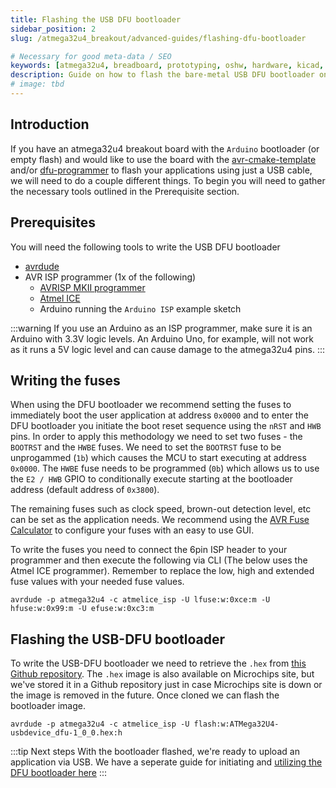 ```yaml
---
title: Flashing the USB DFU bootloader
sidebar_position: 2
slug: /atmega32u4_breakout/advanced-guides/flashing-dfu-bootloader

# Necessary for good meta-data / SEO
keywords: [atmega32u4, breadboard, prototyping, oshw, hardware, kicad, debugging, avr, usb, dfu, usb-dfu]
description: Guide on how to flash the bare-metal USB DFU bootloader onto the atmega32u4 breakout board by great lakes dev
# image: tbd
---
```

## Introduction
If you have an atmega32u4 breakout board with the ```Arduino``` bootloader (or empty flash) and would like to use the board with the [avr-cmake-template](https://github.com/greatlakesdev/avr-cmake-template)
and/or [dfu-programmer](https://github.com/dfu-programmer/dfu-programmer) to flash your applications using just a USB cable, we will need to do a couple different things.
To begin you will need to gather the necessary tools outlined in the Prerequisite section.

## Prerequisites
You will need the following tools to write the USB DFU bootloader
- [avrdude](https://github.com/avrdudes/avrdude)
- AVR ISP programmer (1x of the following)
    - [AVRISP MKII programmer](https://www.amazon.com/Programmer-USB-AVRISP-XPII-Compatible/dp/B00KM6ZA9I/ref=sr_1_4?crid=2E8DSYQHJD8S8&keywords=avrisp+mkii&qid=1672774084&s=electronics&sprefix=avrisp+mkii%2Celectronics%2C78&sr=1-4)
    - [Atmel ICE](https://www.microchip.com/en-us/development-tool/ATATMEL-ICE)
    - Arduino running the ```Arduino ISP``` example sketch

:::warning
If you use an Arduino as an ISP programmer, make sure it is an Arduino with 3.3V logic levels. An Arduino Uno, for example, will not work as it runs a 5V logic level and can cause
damage to the atmega32u4 pins.
:::

## Writing the fuses
When using the DFU bootloader we recommend setting the fuses to immediately boot the user application at address ```0x0000``` and to enter the DFU bootloader you initiate
the boot reset sequence using the ```nRST``` and ```HWB``` pins. In order to apply this methodology we need to set two fuses - the ```BOOTRST``` and the ```HWBE```
fuses. We need to set the ```BOOTRST``` fuse to be unprogammed (```1b```) which causes the MCU to start executing at address ```0x0000```. The ```HWBE``` fuse needs to be
programmed (```0b```) which allows us to use the ```E2 / HWB``` GPIO to conditionally execute starting at the bootloader address (default address of ```0x3800```).

The remaining fuses such as clock speed, brown-out detection level, etc can be set as the application needs. We recommend using the [AVR Fuse Calculator](https://www.engbedded.com/fusecalc/)
to configure your fuses with an easy to use GUI.

To write the fuses you need to connect the 6pin ISP header to your programmer and then execute the following via CLI (The below uses the Atmel ICE programmer). Remember
to replace the low, high and extended fuse values with your needed fuse values.
```console
avrdude -p atmega32u4 -c atmelice_isp -U lfuse:w:0xce:m -U hfuse:w:0x99:m -U efuse:w:0xc3:m
```

## Flashing the USB-DFU bootloader
To write the USB-DFU bootloader we need to retrieve the ```.hex``` from [this Github repository](https://github.com/greatlakesdev/megaAVR_USB_DFU_firmware). The ```.hex```
image is also available on Microchips site, but we've stored it in a Github repository just in case Microchips site is down or the image is removed in the future. Once cloned
we can flash the bootloader image.
```console
avrdude -p atmega32u4 -c atmelice_isp -U flash:w:ATMega32U4-usbdevice_dfu-1_0_0.hex:h
```

:::tip Next steps
With the bootloader flashed, we're ready to upload an application via USB. We have a seperate guide for initiating and [utilizing the DFU bootloader here](utilizing-dfu-bootloader)
:::